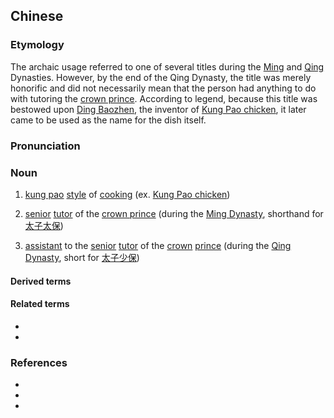 {{also|宫保}}
==Chinese==
{{zh-forms|s=宫保}}

===Etymology===
The archaic usage referred to one of several titles during the [[w:Ming Dynasty|Ming]] and [[w:Qing Dynasty|Qing]] Dynasties. However, by the end of the Qing Dynasty, the title was merely honorific and did not necessarily mean that the person had anything to do with tutoring the [[crown prince]]. According to legend, because this title was bestowed upon [[w:Ding Baozhen|Ding Baozhen]], the inventor of [[w:Kung Pao chicken|Kung Pao chicken]], it later came to be used as the name for the dish itself.

===Pronunciation===
{{zh-pron
|m=gōngbǎo
|c=gung1 bou2
|cat=n
}}

===Noun===
{{zh-noun}}

# [[kung pao]] [[style]] of [[cooking]] (ex. [[w:Kung Pao chicken|Kung Pao chicken]])
# {{lb|zh|archaic}} [[senior]] [[tutor]] of the [[crown prince]] (during the [[w:Ming Dynasty|Ming Dynasty]], shorthand for [[太子太保]])
# {{lb|zh|archaic}} [[assistant]] to the [[senior]] [[tutor]] of the [[crown]] [[prince]] (during the [[w:Qing Dynasty|Qing Dynasty]], short for [[太子少保]])

====Derived terms====
{{zh-der|宮保雞丁}}

====Related terms====
* {{zh-l|太子太保}}
* {{zh-l|太子少保}}

===References===
* {{pedialite|Kung Pao chicken}}
* {{pedialite|宮保雞丁|lang=zh}}
* {{pedialite|東宮三師|lang=zh}}